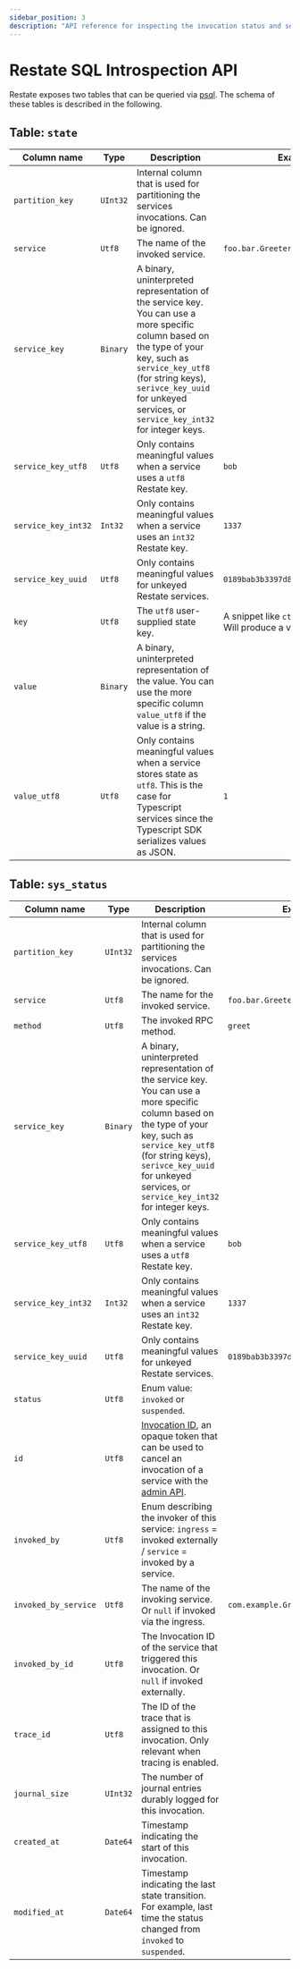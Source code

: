 ```yaml
---
sidebar_position: 3
description: "API reference for inspecting the invocation status and service state."
---
```


# Restate SQL Introspection API

Restate exposes two tables that can be queried via [psql](https://www.postgresql.org/docs/current/app-psql.html).
The schema of these tables is described in the following.

## Table: `state`

| Column name       | Type   | Description                                                                                                                                                                                                                      | Example                                                                               |
| ----------------- | ------ |----------------------------------------------------------------------------------------------------------------------------------------------------------------------------------------------------------------------------------| ------------------------------------------------------------------------------------- |
| `partition_key`     | `UInt32` | Internal column that is used for partitioning the services invocations. Can be ignored.                                                                                                                                          |                                                                                       |
| `service`           | `Utf8`   | The name of the invoked service.                                                                                                                                                                                                  | `foo.bar.Greeter`                                                                       |
| `service_key`       | `Binary` | A binary, uninterpreted representation of the service key. You can use a more specific column based on the type of your key, such as `service_key_utf8` (for string keys), `serivce_key_uuid` for unkeyed services, or `service_key_int32` for integer keys.| |
| `service_key_utf8`  | `Utf8`   | Only contains meaningful values when a service uses a `utf8` Restate key.                                                                                                                                                         | `bob`                                                                                   |
| `service_key_int32` | `Int32`  | Only contains meaningful values when a service uses an `int32` Restate key.                                                                                                                                                       | `1337`                                                                                  |
| `service_key_uuid`  | `Utf8`   | Only contains meaningful values for unkeyed Restate services.                                                                                                                                                                     | `0189bab3b3397d828e979e2548980fa6`                                                      |
| `key`               | `Utf8`   | The `utf8` user-supplied state key.                                                                                                                                                                                               | A snippet like  `ctx.set(“seen”, 1);` Will produce a value like: `seen` |
| `value`             | `Binary` | A binary, uninterpreted representation of the value. You can use the more specific column `value_utf8` if the value is a string. | |
| `value_utf8`        | `Utf8`   | Only contains meaningful values when a service stores state as `utf8`. This is the case for Typescript services since the Typescript SDK serializes values as JSON.                                                              | `1`                                                                                   |

## Table: `sys_status`

| Column name        | Type   | Description                                                                                                                                                                              | Example                                                        |
| ------------------ | ------ |------------------------------------------------------------------------------------------------------------------------------------------------------------------------------------------|----------------------------------------------------------------|
| `partition_key`      | `UInt32` | Internal column that is used for partitioning the services invocations. Can be ignored.                                                                                                  |                                                                |
| `service`            | `Utf8`   | The name for the invoked service.                                                                                                                                                         | `foo.bar.Greeter`                                              |
| `method`             | `Utf8`   | The invoked RPC method.                                                                                                                                                                   | `greet`                                                        |
| `service_key`        | `Binary` | A binary, uninterpreted representation of the service key. You can use a more specific column based on the type of your key, such as `service_key_utf8` (for string keys), `serivce_key_uuid` for unkeyed services, or `service_key_int32` for integer keys.| |
| `service_key_utf8`   | `Utf8`   | Only contains meaningful values when a service uses a `utf8` Restate key.                                                                                                                 | `bob`                                                          |
| `service_key_int32`  | `Int32`  | Only contains meaningful values when a service uses an `int32` Restate key.                                                                                                               | `1337`                                                         |
| `service_key_uuid`   | `Utf8`   | Only contains meaningful values for unkeyed Restate services.                                                                                                                             | `0189bab3b3397d828e979e2548980fa6`                             |
| `status`             | `Utf8`   | Enum value: `invoked` or `suspended`.                                                                                                                                                     |                                                                |
| `id`                 | `Utf8`   | [Invocation ID](/services/invocation#invocation-identifier), an opaque token that can be used to cancel an invocation of a service with the [admin API](/references/admin-api).                   |                                                                |
| `invoked_by`         | `Utf8`   | Enum describing the invoker of this service: `ingress` = invoked externally / `service` = invoked by a service.                                                                           |                                                                |
| `invoked_by_service` | `Utf8`   | The name of the invoking service. Or `null` if invoked via the ingress.                                                                                                                  | `com.example.Greeter`                                            |
| `invoked_by_id`      | `Utf8`   | The Invocation ID of the service that triggered this invocation. Or `null` if invoked externally.                                                                                        |                                                                |
| `trace_id`           | `Utf8`   | The ID of the trace that is assigned to this invocation. Only relevant when tracing is enabled.                                                                                          |                                                                |
| `journal_size`       | `UInt32` | The number of journal entries durably logged for this invocation.                                                                                                                         |                                                                |
| `created_at`         | `Date64` | Timestamp indicating the start of this invocation.                                                                                                                                       |                                                                |
| `modified_at`        | `Date64` | Timestamp indicating the last state transition. For example, last time the status changed from `invoked` to `suspended`.                                                                 |                                                                |
